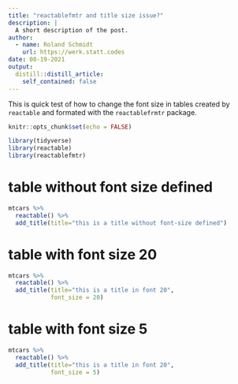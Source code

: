 ```yaml
---
title: "reactablefmtr and title size issue?"
description: |
  A short description of the post.
author:
  - name: Roland Schmidt
    url: https://werk.statt.codes
date: 08-19-2021
output:
  distill::distill_article:
    self_contained: false
---
```


This is quick test of how to change the font size in tables created by `reactable` and formated with the `reactablefrmtr` package.


```r
knitr::opts_chunk$set(echo = FALSE)
```

```r
library(tidyverse)
library(reactable)
library(reactablefmtr)
```



# table without font size defined

```r
mtcars %>% 
  reactable() %>% 
  add_title(title="this is a title without font-size defined")
```

# table with font size 20

```r
mtcars %>% 
  reactable() %>% 
  add_title(title="this is a title in font 20",
            font_size = 20)
```

# table with font size 5

```r
mtcars %>% 
  reactable() %>% 
  add_title(title="this is a title in font 20",
            font_size = 5)
```


